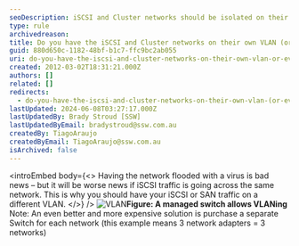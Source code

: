 ```yaml
---
seoDescription: iSCSI and Cluster networks should be isolated on their own VLAN or even better, their own switch to ensure secure data transfer.
type: rule
archivedreason:
title: Do you have the iSCSI and Cluster networks on their own VLAN (or even better their own switch)?
guid: 880d650c-1182-48bf-b1c7-ffc9bc2ab055
uri: do-you-have-the-iscsi-and-cluster-networks-on-their-own-vlan-or-even-better-their-own-switch
created: 2012-03-02T18:31:21.000Z
authors: []
related: []
redirects:
  - do-you-have-the-iscsi-and-cluster-networks-on-their-own-vlan-(or-even-better-their-own-switch)
lastUpdated: 2024-06-08T03:27:17.000Z
lastUpdatedBy: Brady Stroud [SSW]
lastUpdatedByEmail: bradystroud@ssw.com.au
createdBy: TiagoAraujo
createdByEmail: TiagoAraujo@ssw.com.au
isArchived: false
---
```


<introEmbed
  body={<>
Having the network flooded with a virus is bad news – but it will be worse news if iSCSI traffic is going across the same network. This is why you should have your iSCSI or SAN traffic on a different VLAN.
  </>}
/>
![VLAN](/uploads/rules/do-you-have-the-iscsi-and-cluster-networks-on-their-own-vlan-or-even-better-their-own-switch/switch-for-vlan.jpg)**Figure: A managed switch allows VLANing**
Note: An even better and more expensive solution is purchase a separate Switch for each network (this example means 3 network adapters = 3 networks)
